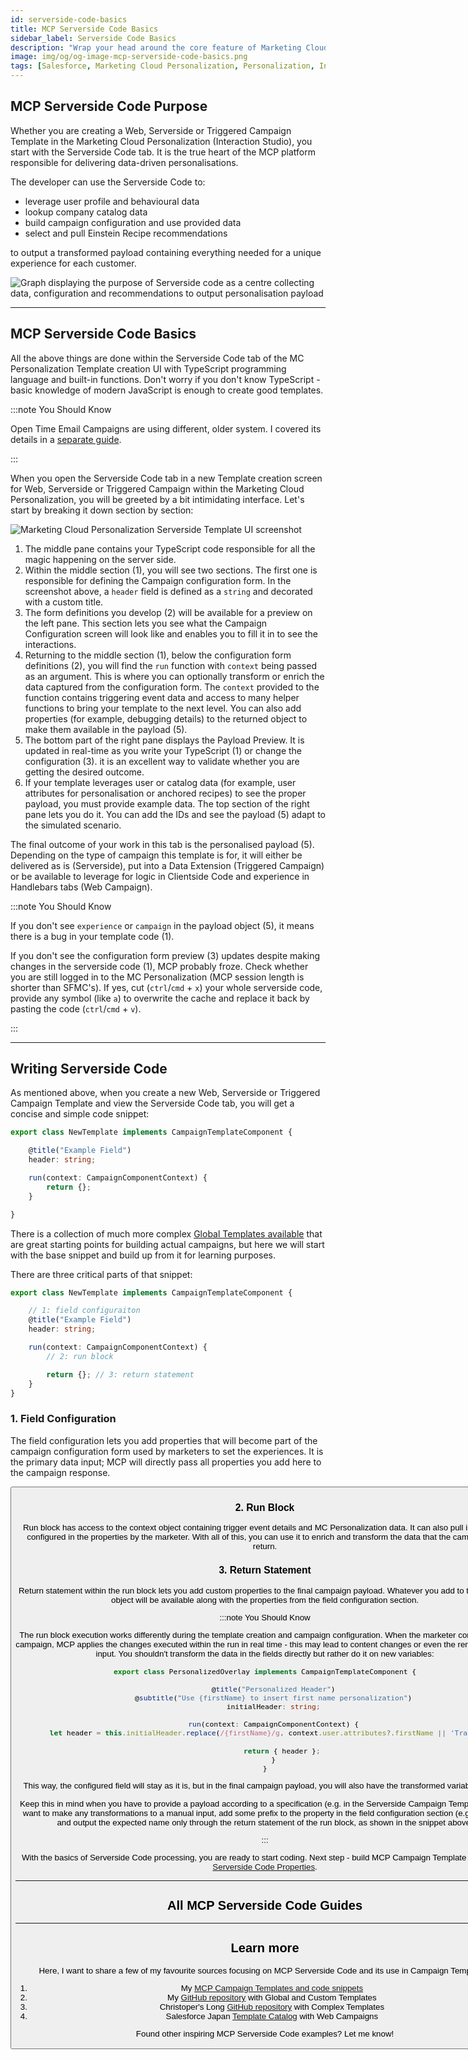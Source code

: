 ```yaml
---
id: serverside-code-basics
title: MCP Serverside Code Basics
sidebar_label: Serverside Code Basics
description: "Wrap your head around the core feature of Marketing Cloud Personalization (Interaction Studio) and build the bridge between marketer and customer."
image: img/og/og-image-mcp-serverside-code-basics.png
tags: [Salesforce, Marketing Cloud Personalization, Personalization, Interaction Studio, Personalisation, TypeScript]
---
```



<LeadText content= "Wrap your head around the core feature of Marketing Cloud Personalization (Interaction Studio) and build the bridge between marketer and customer."/>

## MCP Serverside Code Purpose

Whether you are creating a Web, Serverside or Triggered Campaign Template in the Marketing Cloud Personalization (Interaction Studio), you start with the Serverside Code tab. It is the true heart of the MCP platform responsible for delivering data-driven personalisations.

The developer can use the Serverside Code to:

- leverage user profile and behavioural data
- lookup company catalog data
- build campaign configuration and use provided data
- select and pull Einstein Recipe recommendations

to output a transformed payload containing everything needed for a unique experience for each customer.

<Image img={purpose} alt='Graph displaying the purpose of Serverside code as a centre collecting data, configuration and recommendations to output personalisation payload'/>

---

## MCP Serverside Code Basics

All the above things are done within the Serverside Code tab of the MC Personalization Template creation UI with TypeScript programming language and built-in functions. Don't worry if you don't know TypeScript - basic knowledge of modern JavaScript is enough to create good templates.

:::note You Should Know

Open Time Email Campaigns are using different, older system. I covered its details in a [separate guide](/docs/salesforce/marketing-cloud-personalization/open-time-email.mdx).

:::

When you open the Serverside Code tab in a new Template creation screen for Web, Serverside or Triggered Campaign within the Marketing Cloud Personalization, you will be greeted by a bit intimidating interface. Let's start by breaking it down section by section:

<Image img={templateUi} alt='Marketing Cloud Personalization Serverside Template UI screenshot'/>

1. The middle pane contains your TypeScript code responsible for all the magic happening on the server side.
2. Within the middle section (1), you will see two sections. The first one is responsible for defining the Campaign configuration form. In the screenshot above, a `header` field is defined as a `string` and decorated with a custom title.
3. The form definitions you develop (2) will be available for a preview on the left pane. This section lets you see what the Campaign Configuration screen will look like and enables you to fill it in to see the interactions.
4. Returning to the middle section (1), below the configuration form definitions (2), you will find the `run` function with `context` being passed as an argument. This is where you can optionally transform or enrich the data captured from the configuration form. The `context` provided to the function contains triggering event data and access to many helper functions to bring your template to the next level. You can also add properties (for example, debugging details) to the returned object to make them available in the payload (5).
5. The bottom part of the right pane displays the Payload Preview. It is updated in real-time as you write your TypeScript (1) or change the configuration (3). it is an excellent way to validate whether you are getting the desired outcome.
6. If your template leverages user or catalog data (for example, user attributes for personalisation or anchored recipes) to see the proper payload, you must provide example data. The top section of the right pane lets you do it. You can add the IDs and see the payload (5) adapt to the simulated scenario.

The final outcome of your work in this tab is the personalised payload (5). Depending on the type of campaign this template is for, it will either be delivered as is (Serverside), put into a Data Extension (Triggered Campaign) or be available to leverage for logic in Clientside Code and experience in Handlebars tabs (Web Campaign).

:::note You Should Know

If you don't see `experience` or `campaign` in the payload object (5), it means there is a bug in your template code (1).

If you don't see the configuration form preview (3) updates despite making changes in the serverside code (1), MCP probably froze. Check whether you are still logged in to the MC Personalization (MCP session length is shorter than SFMC's). If yes, cut (`ctrl`/`cmd` + `x`) your whole serverside code, provide any symbol (like `a`) to overwrite the cache and replace it back by pasting the code (`ctrl`/`cmd` + `v`).

:::

---

## Writing Serverside Code

As mentioned above, when you create a new Web, Serverside or Triggered Campaign Template and view the Serverside Code tab, you will get a concise and simple code snippet:

```ts
export class NewTemplate implements CampaignTemplateComponent {

    @title("Example Field")
    header: string;

    run(context: CampaignComponentContext) {
        return {};
    }

}
```

There is a collection of much more complex [Global Templates available](https://github.com/evergage/evergage-global-templates/tree/master) that are great starting points for building actual campaigns, but here we will start with the base snippet and build up from it for learning purposes.

There are three critical parts of that snippet:

```ts {3-5,7-8,10}
export class NewTemplate implements CampaignTemplateComponent {

    // 1: field configuraiton
    @title("Example Field")
    header: string;

    run(context: CampaignComponentContext) {
        // 2: run block

        return {}; // 3: return statement
    }
}
```

### 1. Field Configuration

The field configuration lets you add properties that will become part of the campaign configuration form used by marketers to set the experiences. It is the primary data input; MCP will directly pass all properties you add here to the campaign response.

<Button
    link='/docs/salesforce/marketing-cloud-personalization/serverside-code-properties/'
    text='Learn more'
    newTab='true'
/>

### 2. Run Block

Run block has access to the context object containing trigger event details and MC Personalization data. It can also pull information configured in the properties by the marketer. With all of this, you can use it to enrich and transform the data that the campaign will return.

### 3. Return Statement

Return statement within the run block lets you add custom properties to the final campaign payload. Whatever you add to the returned object will be available along with the properties from the field configuration section.

:::note You Should Know

The run block execution works differently during the template creation and campaign configuration. When the marketer configures the campaign, MCP applies the changes executed within the run in real time - this may lead to content changes or even the removal of field input. You shouldn't transform the data in the fields directly but rather do it on new variables:

```ts {8,10} title= "Transform field values using the new variable"
export class PersonalizedOverlay implements CampaignTemplateComponent {

    @title("Personalized Header")
    @subtitle("Use {firstName} to insert first name personalization")
    initialHeader: string;

    run(context: CampaignComponentContext) {
        let header = this.initialHeader.replace(/{firstName}/g, context.user.attributes?.firstName || 'Trailblazer');

        return { header };
    }
}
```

This way, the configured field will stay as it is, but in the final campaign payload, you will also have the transformed variable for use.

Keep this in mind when you have to provide a payload according to a specification (e.g. in the Serverside Campaign Template). If you want to make any transformations to a manual input, add some prefix to the property in the field configuration section (e.g. `initial`) and output the expected name only through the return statement of the run block, as shown in the snippet above.

:::

With the basics of Serverside Code processing, you are ready to start coding. Next step - build MCP Campaign Template inputs with [Serverside Code Properties](/docs/salesforce/marketing-cloud-personalization/serverside-code-properties/).

---

## All MCP Serverside Code Guides

<DocCardList />

---

## Learn more

Here, I want to share a few of my favourite sources focusing on MCP Serverside Code and its use in Campaign Templates:

1. My [MCP Campaign Templates and code snippets](/docs/category/salesforce/marketing-cloud-personalization/snippets/)
2. My [GitHub repository](https://github.com/MateuszDabrowski/mcp-campaign-templates) with Global and Custom Templates
3. Christoper's Long [GitHub repository](https://github.com/christopher-longSFDC/mcp/) with Complex Templates
4. Salesforce Japan [Template Catalog](https://is-template-guide.herokuapp.com/en/) with Web Campaigns

Found other inspiring MCP Serverside Code examples? Let me know!